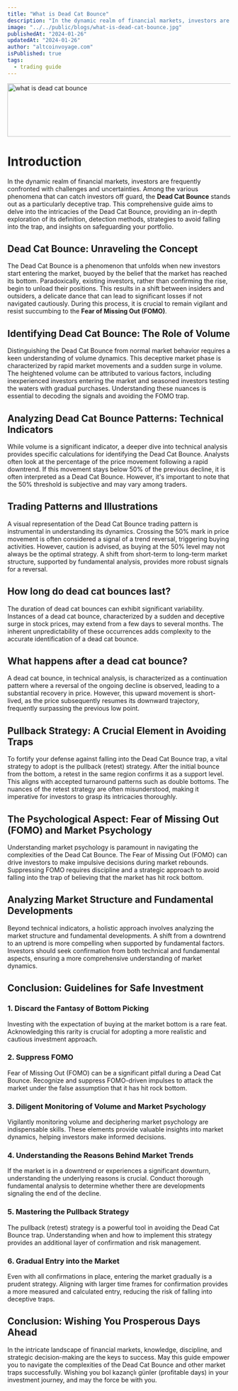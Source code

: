 ```yaml
---
title: "What is Dead Cat Bounce"
description: "In the dynamic realm of financial markets, investors are frequently confronted with challenges and uncertainties. Among the various phenomena that can catch investors off guard, the **Dead Cat Bounce** stands out as a particularly deceptive trap. This comprehensive guide aims to delve into the intricacies of the Dead Cat Bounce, providing an in-depth exploration of its definition, detection methods, strategies to avoid falling into the trap, and insights on safeguarding your portfolio"
image: "../../public/blogs/what-is-dead-cat-bounce.jpg"
publishedAt: "2024-01-26"
updatedAt: "2024-01-26"
author: "altcoinvoyage.com"
isPublished: true
tags:
  - trading guide
---
```


<Image
  src="/blogs/what-is-dead-cat-bounce.jpg"
  width="1024"
  height="120"
  alt="what is dead cat bounce "
  sizes="100vw"
/>

# Introduction

In the dynamic realm of financial markets, investors are frequently confronted with challenges and uncertainties. Among the various phenomena that can catch investors off guard, the **Dead Cat Bounce** stands out as a particularly deceptive trap. This comprehensive guide aims to delve into the intricacies of the Dead Cat Bounce, providing an in-depth exploration of its definition, detection methods, strategies to avoid falling into the trap, and insights on safeguarding your portfolio.

## Dead Cat Bounce: Unraveling the Concept

The Dead Cat Bounce is a phenomenon that unfolds when new investors start entering the market, buoyed by the belief that the market has reached its bottom. Paradoxically, existing investors, rather than confirming the rise, begin to unload their positions. This results in a shift between insiders and outsiders, a delicate dance that can lead to significant losses if not navigated cautiously. During this process, it is crucial to remain vigilant and resist succumbing to the **Fear of Missing Out (FOMO)**.

## Identifying Dead Cat Bounce: The Role of Volume

Distinguishing the Dead Cat Bounce from normal market behavior requires a keen understanding of volume dynamics. This deceptive market phase is characterized by rapid market movements and a sudden surge in volume. The heightened volume can be attributed to various factors, including inexperienced investors entering the market and seasoned investors testing the waters with gradual purchases. Understanding these nuances is essential to decoding the signals and avoiding the FOMO trap.

## Analyzing Dead Cat Bounce Patterns: Technical Indicators

While volume is a significant indicator, a deeper dive into technical analysis provides specific calculations for identifying the Dead Cat Bounce. Analysts often look at the percentage of the price movement following a rapid downtrend. If this movement stays below 50% of the previous decline, it is often interpreted as a Dead Cat Bounce. However, it's important to note that the 50% threshold is subjective and may vary among traders.

## Trading Patterns and Illustrations

A visual representation of the Dead Cat Bounce trading pattern is instrumental in understanding its dynamics. Crossing the 50% mark in price movement is often considered a signal of a trend reversal, triggering buying activities. However, caution is advised, as buying at the 50% level may not always be the optimal strategy. A shift from short-term to long-term market structure, supported by fundamental analysis, provides more robust signals for a reversal.

## How long do dead cat bounces last?

The duration of dead cat bounces can exhibit significant variability. Instances of a dead cat bounce, characterized by a sudden and deceptive surge in stock prices, may extend from a few days to several months. The inherent unpredictability of these occurrences adds complexity to the accurate identification of a dead cat bounce.

## What happens after a dead cat bounce?

A dead cat bounce, in technical analysis, is characterized as a continuation pattern where a reversal of the ongoing decline is observed, leading to a substantial recovery in price. However, this upward movement is short-lived, as the price subsequently resumes its downward trajectory, frequently surpassing the previous low point.

## Pullback Strategy: A Crucial Element in Avoiding Traps

To fortify your defense against falling into the Dead Cat Bounce trap, a vital strategy to adopt is the pullback (retest) strategy. After the initial bounce from the bottom, a retest in the same region confirms it as a support level. This aligns with accepted turnaround patterns such as double bottoms. The nuances of the retest strategy are often misunderstood, making it imperative for investors to grasp its intricacies thoroughly.

## The Psychological Aspect: Fear of Missing Out (FOMO) and Market Psychology

Understanding market psychology is paramount in navigating the complexities of the Dead Cat Bounce. The Fear of Missing Out (FOMO) can drive investors to make impulsive decisions during market rebounds. Suppressing FOMO requires discipline and a strategic approach to avoid falling into the trap of believing that the market has hit rock bottom.

## Analyzing Market Structure and Fundamental Developments

Beyond technical indicators, a holistic approach involves analyzing the market structure and fundamental developments. A shift from a downtrend to an uptrend is more compelling when supported by fundamental factors. Investors should seek confirmation from both technical and fundamental aspects, ensuring a more comprehensive understanding of market dynamics.

## Conclusion: Guidelines for Safe Investment

### 1. Discard the Fantasy of Bottom Picking

Investing with the expectation of buying at the market bottom is a rare feat. Acknowledging this rarity is crucial for adopting a more realistic and cautious investment approach.

### 2. Suppress FOMO

Fear of Missing Out (FOMO) can be a significant pitfall during a Dead Cat Bounce. Recognize and suppress FOMO-driven impulses to attack the market under the false assumption that it has hit rock bottom.

### 3. Diligent Monitoring of Volume and Market Psychology

Vigilantly monitoring volume and deciphering market psychology are indispensable skills. These elements provide valuable insights into market dynamics, helping investors make informed decisions.

### 4. Understanding the Reasons Behind Market Trends

If the market is in a downtrend or experiences a significant downturn, understanding the underlying reasons is crucial. Conduct thorough fundamental analysis to determine whether there are developments signaling the end of the decline.

### 5. Mastering the Pullback Strategy

The pullback (retest) strategy is a powerful tool in avoiding the Dead Cat Bounce trap. Understanding when and how to implement this strategy provides an additional layer of confirmation and risk management.

### 6. Gradual Entry into the Market

Even with all confirmations in place, entering the market gradually is a prudent strategy. Aligning with larger time frames for confirmation provides a more measured and calculated entry, reducing the risk of falling into deceptive traps.

## Conclusion: Wishing You Prosperous Days Ahead

In the intricate landscape of financial markets, knowledge, discipline, and strategic decision-making are the keys to success. May this guide empower you to navigate the complexities of the Dead Cat Bounce and other market traps successfully. Wishing you bol kazançlı günler (profitable days) in your investment journey, and may the force be with you.

